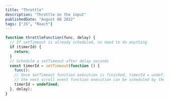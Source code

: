 ```yaml
---
title: "Throttle"
description: "Throttle on the input"
publishedDate: "August 08 2022"
tags: ["JS", "React"]
---
```


```js
function throttleFunction(func, delay) {
  // If setTimeout is already scheduled, no need to do anything
  if (timerId) {
    return;
  }
  // Schedule a setTimeout after delay seconds
  const timerId = setTimeout(function () {
    func();
    // Once setTimeout function execution is finished, timerId = undefined so that in <br>
    // the next scroll event function execution can be scheduled by the setTimeout
    timerId = undefined;
  }, delay);
}
```

